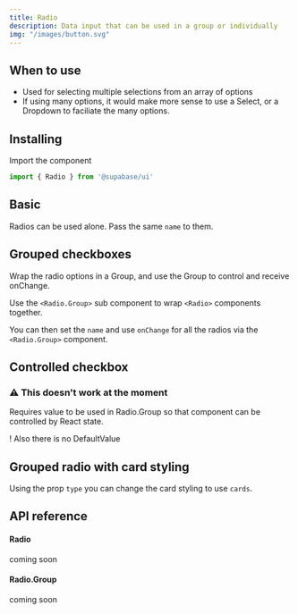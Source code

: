 ```yaml
---
title: Radio
description: Data input that can be used in a group or individually
img: "/images/button.svg"
---
```


## When to use

- Used for selecting multiple selections from an array of options
- If using many options, it would make more sense to use a Select, or a Dropdown to faciliate the many options.

## Installing

Import the component

```js
import { Radio } from '@supabase/ui'
```

## Basic

Radios can be used alone. Pass the same `name` to them.

<CodeSample sample="RadioBasic" v="0" />

## Grouped checkboxes

Wrap the radio options in a Group, and use the Group to control and receive onChange.

Use the `<Radio.Group>` sub component to wrap `<Radio>` components together.

You can then set the `name` and use `onChange` for all the radios via the `<Radio.Group>` component.

<CodeSample sample="RadioGrouped" v="0" />

## Controlled checkbox

### ⚠️ This doesn't work at the moment

Requires value to be used in Radio.Group so that component can be controlled by React state.

! Also there is no DefaultValue

<CodeSample sample="RadioControlled" v="0" />

## Grouped radio with card styling

Using the prop `type` you can change the card styling to use `cards`.

<CodeSample sample="RadioGroupedCards" v="0" />

## API reference

#### Radio

coming soon

#### Radio.Group

coming soon
